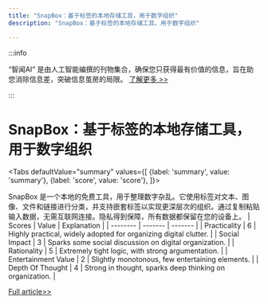 ```yaml
---
title: "SnapBox：基于标签的本地存储工具，用于数字组织"
description: "SnapBox：基于标签的本地存储工具，用于数字组织"

---
```



:::info

“智闻AI“ 是由人工智能编撰的刊物集合，确保您只获得最有价值的信息，旨在助您消除信息差，突破信息茧房的局限。  [了解更多 >>](/)

:::

# SnapBox：基于标签的本地存储工具，用于数字组织


<Tabs
	defaultValue="summary"
	values={[
	{label: 'summary', value: 'summary'},
	{label: 'score', value: 'score'},
]}>
<TabItem value="summary">


SnapBox 是一个本地的免费工具，用于整理数字杂乱。它使用标签对文本、图像、文件和链接进行分类，并支持嵌套标签以实现更深层次的组织。通过复制粘贴输入数据，无需互联网连接。隐私得到保障，所有数据都保留在您的设备上。
</TabItem>
<TabItem value="score">
	| Scores     | Value   | Explanation |
	| -------- | ------- | ------- |
	| Practicality  | 6    | Highly practical, widely adopted for organizing digital clutter.    |
	| Social Impact | 3     | Sparks some social discussion on digital organization.    |
	| Rationality    | 5    | Extremely tight logic, with strong argumentation.    |
	| Entertainment Value    | 2    | Slightly monotonous, few entertaining elements.    |
	| Depth Of Thought    | 4    | Strong in thought, sparks deep thinking on organization.    |
</TabItem>
</Tabs>

[Full article>>](https://github.com/ruanyf/weekly/issues/5158)
